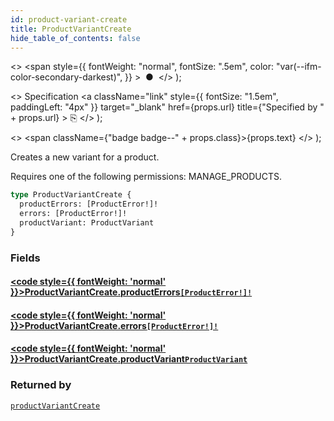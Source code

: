 ```yaml
---
id: product-variant-create
title: ProductVariantCreate
hide_table_of_contents: false
---
```


  <>
    <span
      style={{
        fontWeight: "normal",
        fontSize: ".5em",
        color: "var(--ifm-color-secondary-darkest)",
      }}
    >
      &nbsp;●&nbsp;
    </span>
  </>
);

  <>
    Specification
    <a
      className="link"
      style={{ fontSize: "1.5em", paddingLeft: "4px" }}
      target="\_blank"
      href={props.url}
      title={"Specified by " + props.url}
    >
      ⎘
    </a>
  </>
);

  <>
    <span className={"badge badge--" + props.class}>{props.text}</span>
  </>
);

Creates a new variant for a product.

Requires one of the following permissions: MANAGE_PRODUCTS.

```graphql
type ProductVariantCreate {
  productErrors: [ProductError!]!
  errors: [ProductError!]!
  productVariant: ProductVariant
}
```

### Fields

#### [<code style={{ fontWeight: 'normal' }}>ProductVariantCreate.<b>productErrors</b></code>](#)<Bullet />[`[ProductError!]!`](../../../storefront/products/objects/product-error) <Badge class="secondary" text="non-null"/> <Badge class="secondary" text="object"/>

>

#### [<code style={{ fontWeight: 'normal' }}>ProductVariantCreate.<b>errors</b></code>](#)<Bullet />[`[ProductError!]!`](../../../storefront/products/objects/product-error) <Badge class="secondary" text="non-null"/> <Badge class="secondary" text="object"/>

>

#### [<code style={{ fontWeight: 'normal' }}>ProductVariantCreate.<b>productVariant</b></code>](#)<Bullet />[`ProductVariant`](../../../storefront/products/objects/product-variant) <Badge class="secondary" text="object"/>

>

### Returned by

[`productVariantCreate`](../../../storefront/products/mutations/product-variant-create) <Badge class="secondary" text="mutation"/>
